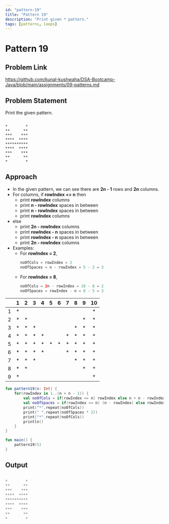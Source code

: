 ```yaml
---
id: "pattern-19"
title: "Pattern 19"
description: "Print given * pattern."
tags: [patterns, loops]
---
```




# Pattern 19

## Problem Link

https://github.com/kunal-kushwaha/DSA-Bootcamp-Java/blob/main/assignments/09-patterns.md

## Problem Statement

Print the given pattern.

```text

*        *
**      **
***    ***
****  ****
**********
****  ****
***    ***
**      **
*        *

```
## Approach

- In the given pattern, we can see there are **2n - 1** rows and **2n** columns.
- For columns, if **rowIndex <= n** then
  - print **rowIndex** columns
  - print **n - rowIndex** spaces in between 
  - print **n - rowIndex** spaces in between
  - print **rowIndex** columns
- else
  - print **2n - rowIndex** columns
  - print **rowIndex - n** spaces in between 
  - print **rowIndex - n** spaces in between 
  - print **2n - rowIndex** columns
- Examples: 
  - For **rowIndex = 2**,
    ```kt
    noOfCols = rowIndex = 2
    noOfSpaces = n - rowIndex = 5 - 2 = 3
    ```
  - For **rowIndex = 8**,
    ```kt
    noOfCols = 2n - rowIndex = 10 - 8 = 2
    noOfSpaces = rowIndex - n = 8 - 5 = 3
    ```

<TableWrapper rows="2n - 1 = 9" cols="2n = 10">

|   	| 1 	| 2 	| 3 	| 4 	| 5 	| 6 	| 7 	| 8 	| 9 	| 10 	|
|:-:	|:-:	|:-:	|:-:	|:-:	|:-:	|:-:	|:-:	|:-:	|:-:	|:--:	|
| 1 	| * 	|   	|   	|   	|   	|   	|   	|   	|   	|  * 	|
| 2 	| * 	| * 	|   	|   	|   	|   	|   	|   	| * 	|  * 	|
| 3 	| * 	| * 	| * 	|   	|   	|   	|   	| * 	| * 	|  * 	|
| 4 	| * 	| * 	| * 	| * 	|   	|   	| * 	| * 	| * 	|  * 	|
| 5 	| * 	| * 	| * 	| * 	| * 	| * 	| * 	| * 	| * 	|  * 	|
| 6 	| * 	| * 	| * 	| * 	|   	|   	| * 	| * 	| * 	|  * 	|
| 7 	| * 	| * 	| * 	|   	|   	|   	|   	| * 	| * 	|  * 	|
| 8 	| * 	| * 	|   	|   	|   	|   	|   	|   	| * 	|  * 	|
| 9 	| * 	|   	|   	|   	|   	|   	|   	|   	|   	|  * 	|

</TableWrapper>

<Tabs>
<TabItem value="kotlin" label="Kotlin">
<SolutionAuthor name="@msvhora"/>

```kt
fun pattern19(n: Int) {
    for(rowIndex in 1..(n + n - 1)) {
		val noOfCols = if(rowIndex <= n) rowIndex else n + n - rowIndex
        val noOfSpaces = if(rowIndex <= n) (n - rowIndex) else rowIndex - n
        print("*".repeat(noOfCols))
        print(" ".repeat(noOfSpaces * 2))
        print("*".repeat(noOfCols))
        println()
    }
}

fun main() {	
    pattern19(5)
}
```
</TabItem>
</Tabs>

## Output

```kt

*        *
**      **
***    ***
****  ****
**********
****  ****
***    ***
**      **
*        *

```